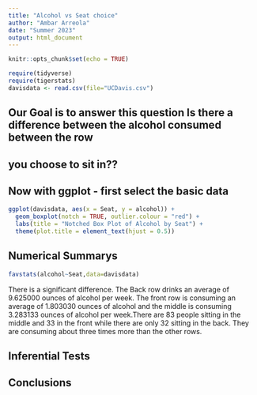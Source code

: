 ```yaml
---
title: "Alcohol vs Seat choice"
author: "Ambar Arreola"
date: "Summer 2023"
output: html_document
---
```


```r
knitr::opts_chunk$set(echo = TRUE)
```

```r
require(tidyverse)
require(tigerstats)
davisdata <- read.csv(file="UCDavis.csv")
```
## Our Goal is to answer this question Is there a difference between the alcohol consumed between the row
## you choose to sit in??

## Now with ggplot - first select the basic data

```r
ggplot(davisdata, aes(x = Seat, y = alcohol)) +
  geom_boxplot(notch = TRUE, outlier.colour = "red") +
  labs(title = "Notched Box Plot of Alcohol by Seat") +
  theme(plot.title = element_text(hjust = 0.5))
```


  



## Numerical Summarys 

```r
favstats(alcohol~Seat,data=davisdata)
```

There is a significant difference. The Back row drinks an average of 9.625000 ounces of alcohol per week.  The front row is consuming an average of 1.803030 ounces of alcohol and the middle is consuming 3.283133 ounces of alcohol per week.There are 83 people sitting in the middle and 33 in the front while there are only 32 sitting in the back. They are consuming about three times more than the other rows.  


## Inferential Tests

## Conclusions


